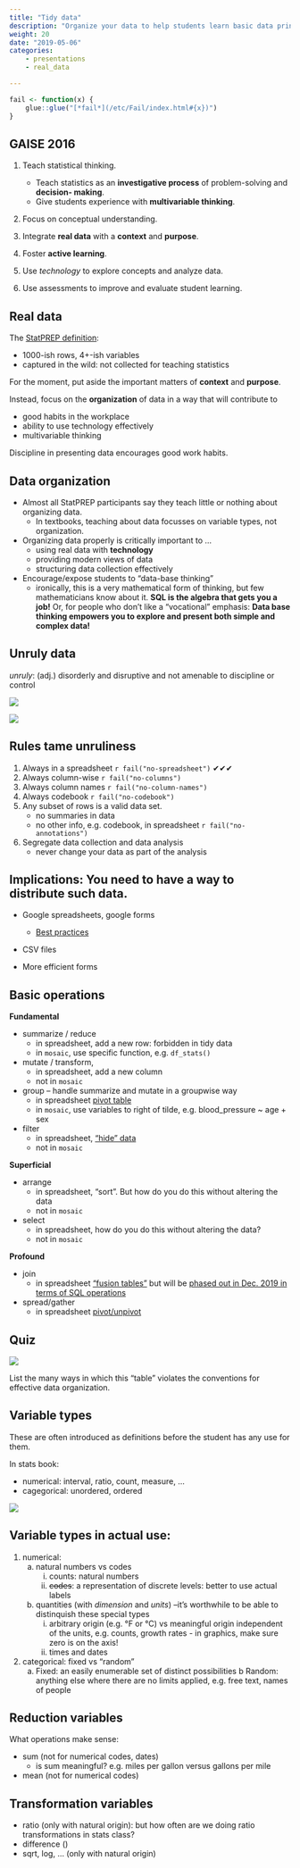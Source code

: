 ```yaml
---
title: "Tidy data"
description: "Organize your data to help students learn basic data principles."
weight: 20
date: "2019-05-06"
categories:
    - presentations
    - real_data

---
```


```r
fail <- function(x) {
    glue::glue("[*fail*](/etc/Fail/index.html#{x})")
}
```


## GAISE 2016

1. Teach statistical thinking.
    * Teach statistics as an **investigative process** of problem-solving and **decision-
making**.
    * Give students experience with **multivariable thinking**.
    
2. Focus on conceptual understanding.


3. Integrate **real data** with a **context** and **purpose**.

4. Foster **active learning**.

5. Use *technology* to explore concepts and analyze data.

6. Use assessments to improve and evaluate student learning.


## Real data

The [StatPREP definition](http://statprep.org/wp-content/uploads/2019/02/Spring-Newsletter-02.11.19.pdf):

* 1000-ish rows, 4+-ish variables
* captured in the wild: not collected for teaching statistics

For the moment, put aside the important matters of **context** and **purpose**.

Instead, focus on  the **organization** of data in  a way that will contribute  to 

* good habits in  the workplace
* ability to use technology effectively
* multivariable thinking

Discipline in presenting data encourages good work habits.

## Data organization

* Almost all StatPREP participants  say  they teach little or nothing about organizing  data.
    - In textbooks, teaching about data focusses on variable types, not organization. 
* Organizing data properly is  critically important to ...
    - using real data with **technology**
    - providing modern views of data
    - structuring data collection effectively
* Encourage/expose students to  "data-base thinking"
    - ironically, this  is a very mathematical form of thinking, but few mathematicians know about it. **SQL is the algebra that gets you a job!** Or, for people who don't like a "vocational" emphasis: **Data base thinking empowers you to explore and present both simple and complex data!**


## Unruly data
 
*unruly*: (adj.) disorderly and disruptive and not amenable to discipline or control

![](/img/data-images/no-columns.png)

![](/img/data-images/missing-data.png)

## Rules tame unruliness 

1. Always in a spreadsheet `r fail("no-spreadsheet")` ✔︎✔︎✔︎
2. Always column-wise `r fail("no-columns")` 
3. Always column names `r fail("no-column-names")` 
4. Always codebook `r fail("no-codebook")`
5. Any subset of rows is a valid data set.
     - no summaries in data︎
     - no other info, e.g. codebook, in spreadsheet `r fail("no-annotations")`
6. Segregate  data collection and data analysis 
    - never change your data as part of the analysis
     
## Implications: You need to have a way to distribute such data.

- Google spreadsheets, google forms
    - [Best practices](https://www.benlcollins.com/spreadsheets/data-best-practices/)

- CSV files

- More efficient forms

## Basic operations

**Fundamental**

- summarize  / reduce
    - in spreadsheet, add a new row: forbidden in tidy data
    - in `mosaic`, use specific function, e.g. `df_stats()`
- mutate  / transform,
    - in spreadsheet, add a new column
    - not in  `mosaic`
- group -- handle summarize and mutate in a groupwise way
    - in spreadsheet [pivot table](https://support.google.com/docs/answer/1272900)
    - in `mosaic`, use variables to right of tilde, e.g. blood_pressure ~ age + sex 
- filter
    - in spreadsheet, ["hide" data](https://support.google.com/docs/answer/3540681)
    - not in `mosaic`

**Superficial**

- arrange
    - in spreadsheet, "sort". But how do you do this without altering the data
    - not in `mosaic`
- select
    - in spreadsheet, how do you  do this without altering the data?
    - not in `mosaic`

**Profound**

- join
    - in spreadsheet ["fusion tables"](https://support.google.com/fusiontables/answer/171254?hl=en) but will be [phased out in Dec. 2019 in terms of SQL operations](https://support.google.com/fusiontables/answer/9185417)
- spread/gather
    - in spreadsheet [pivot/unpivot](https://eagereyes.org/basics/spreadsheet-thinking-vs-database-thinking) 
    
## Quiz

![](/img/data-images/many-problems.png)

List the many ways in which this "table" violates the conventions for effective data organization.

## Variable types

These are often introduced as definitions before the student has any use for them. 

In stats book: 

- numerical: interval, ratio, count, measure,  ...
- cagegorical: unordered,  ordered
    
![](/img/data-images/variable-types.jpg)

## Variable types in actual use:

1. numerical: 
    a. natural numbers vs codes
        i. counts: natural numbers
        i. ~~codes~~: a representation of discrete levels: better  to use actual  labels
    b. quantities (with *dimension* and *units*) --it's worthwhile to  be able to distinquish these special types
        i. arbitrary origin (e.g. °F or °C) vs meaningful origin independent of the units, e.g.  counts, growth rates
                - in graphics, make sure zero is on the axis!
        i. times and dates
2. categorical: fixed vs "random"
    a. Fixed: an easily enumerable set of distinct possibilities
    b Random: anything  else where there are no limits applied, e.g. free text, names of people

## Reduction variables

What operations make sense:

- sum (not for numerical codes, dates)
    - is sum meaningful? e.g. miles per gallon versus gallons per mile
- mean (not for numerical codes)

## Transformation variables

- ratio  (only with natural origin): but how often  are we doing ratio transformations in stats class?
- difference ()
- sqrt, log, ... (only with natural origin)
